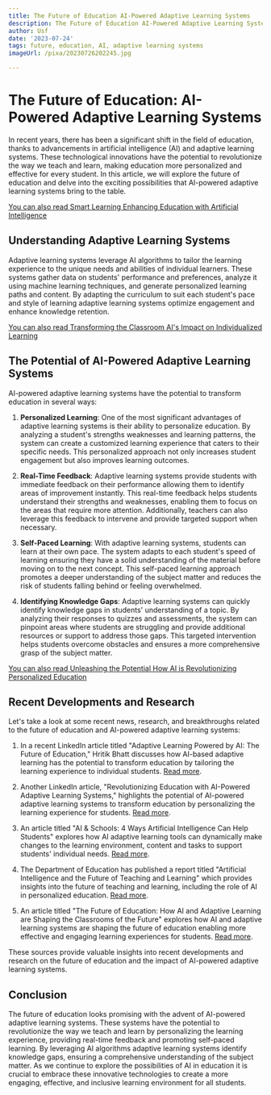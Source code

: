 ```yaml
---
title: The Future of Education AI-Powered Adaptive Learning Systems
description: The Future of Education AI-Powered Adaptive Learning Systems
author: Usf
date: '2023-07-24'
tags: future, education, AI, adaptive learning systems
imageUrl: /pixa/20230726202245.jpg

---
```

# The Future of Education: AI-Powered Adaptive Learning Systems

In recent years, there has been a significant  shift  in the field of education,  thanks to advancements in artificial intelligence  (AI) and adaptive learning systems. These technological innovations have the potential to  revolutionize the way we teach and learn, making education more personalized and effective for every student. In this article, we will explore the future of education and  delve into the exciting  possibilities that  AI-powered adaptive learning systems  bring to  the table.

[You can  also read Smart  Learning Enhancing Education with Artificial Intelligence](Smart%20Learning%20Enhancing%20Education%20with%20Artificial%20Intelligence)


## Understanding Adaptive Learning Systems

Adaptive learning systems leverage AI algorithms to tailor  the learning experience to the unique needs and abilities of individual learners. These systems gather data on students'  performance and preferences, analyze it using  machine learning techniques, and generate personalized learning  paths  and content. By adapting  the curriculum to suit each student's pace and style of learning adaptive learning systems optimize  engagement and enhance knowledge retention.

[You can also read Transforming the Classroom AI's Impact on Individualized  Learning](Transforming%20the%20Classroom%20AI%27s%20Impact%20on%20Individualized%20Learning)


## The Potential of AI-Powered Adaptive Learning  Systems

AI-powered adaptive learning systems have the potential to transform education  in several ways:

1. **Personalized Learning**: One of the most significant  advantages of  adaptive learning systems is their ability to personalize education. By analyzing a student's strengths weaknesses and learning patterns, the system can create a customized learning experience that caters to  their specific needs. This personalized approach not only increases  student engagement but also improves learning outcomes.

2. **Real-Time Feedback**: Adaptive learning systems provide students with immediate feedback  on their performance allowing them to identify areas of improvement instantly. This real-time feedback helps students understand their strengths and weaknesses, enabling them to focus  on the areas that require more attention. Additionally,  teachers can also leverage this  feedback to intervene and provide targeted support when necessary.

3. **Self-Paced Learning**:  With adaptive learning systems, students  can learn at  their own  pace. The system adapts to each student's speed of learning ensuring they have a solid understanding of the material before moving  on to the next concept. This self-paced  learning approach promotes a deeper understanding of the subject matter and reduces the risk of students  falling  behind or feeling overwhelmed.

4. **Identifying Knowledge Gaps**:  Adaptive learning  systems  can quickly identify knowledge gaps in  students' understanding of a topic. By  analyzing their responses to quizzes and assessments, the system can pinpoint areas where students are struggling and provide additional resources or support to address those gaps.  This targeted intervention helps students overcome obstacles and  ensures  a more comprehensive grasp of the subject  matter.

[You can  also read Unleashing  the Potential How AI is Revolutionizing Personalized Education](Unleashing%20the%20Potential%20How%20AI%20is%20Revolutionizing%20Personalized%20Education)


## Recent Developments and Research

Let's  take  a look at some recent news, research, and breakthroughs related to the future of education and  AI-powered adaptive learning systems:

1.  In a  recent LinkedIn article titled "Adaptive Learning Powered by  AI: The Future of Education,"  Hritik Bhatt discusses how AI-based adaptive learning has the potential to transform education by tailoring the learning experience to individual students. [Read more](https://www.linkedin.com/pulse/adaptive-learning-powered-ai-future-education-hritik-bhatt?trk=pulse-article_more-articles_related-content-card).

2. Another  LinkedIn article, "Revolutionizing Education with AI-Powered Adaptive Learning Systems," highlights the  potential of AI-powered adaptive learning systems to transform education by personalizing the learning experience for students. [Read  more](https://www.linkedin.com/pulse/revolutionising-education-ai-powered-adaptive-systems-mark).

3. An article titled "AI & Schools: 4 Ways Artificial Intelligence Can Help Students" explores how AI adaptive learning tools can dynamically make changes to the learning environment, content and tasks to support students' individual needs. [Read more](https://www.the74million.org/article/4-ways-that-ai-can-help-students/).

4. The  Department of Education has published a report titled  "Artificial Intelligence and the Future of  Teaching and Learning" which  provides insights into the  future of teaching and learning, including the role of AI in personalized education. [Read  more](https://www2.ed.gov/documents/ai-report/ai-report.pdf).

5. An article titled  "The Future of Education: How AI and  Adaptive Learning are Shaping the Classrooms of the  Future" explores how AI and adaptive learning systems are shaping the future of education enabling more effective and engaging learning experiences for students. [Read more](https://www.infosysbpm.com/blogs/education-technology-services/the-future-of-education-how-ai-and-adaptive-learning-are-shaping-the-classrooms-of-the-future.html).

These sources provide valuable insights into recent developments and research on the future of education and the impact of AI-powered adaptive learning systems.

## Conclusion

The future of education looks promising with the advent  of AI-powered adaptive learning  systems. These systems have the potential to revolutionize the way we teach and learn by personalizing the learning experience,  providing real-time feedback and promoting self-paced learning. By leveraging AI algorithms adaptive  learning systems identify knowledge gaps, ensuring a comprehensive understanding of the subject matter. As we continue to explore the possibilities  of AI in  education it is crucial to embrace these innovative technologies to create  a more engaging, effective, and inclusive learning environment for all students.